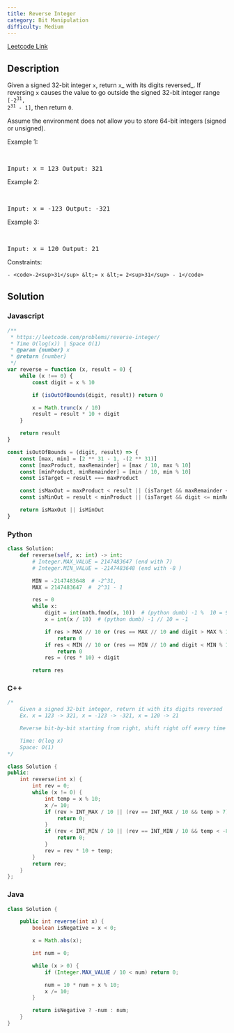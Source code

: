 ```yaml
---
title: Reverse Integer
category: Bit Manipulation
difficulty: Medium
---
```


<Callout>

[Leetcode Link](https://leetcode.com/problems/reverse-integer)

</Callout>

## Description

Given a signed 32-bit integer <code>x</code>, return <code>x</code>_ with its digits reversed_. If reversing <code>x</code> causes the value to go outside the signed 32-bit integer range <code>[-2<sup>31</sup>, 2<sup>31</sup> - 1]</code>, then return <code>0</code>.

Assume the environment does not allow you to store 64-bit integers (signed or unsigned).

Example 1:

<br />

<pre className="overflow-x-auto">Input: x = 123 Output: 321</pre>

Example 2:

<br />

<pre className="overflow-x-auto">Input: x = -123 Output: -321</pre>

Example 3:

<br />

<pre className="overflow-x-auto">Input: x = 120 Output: 21</pre>

Constraints:

    - <code>-2<sup>31</sup> &lt;= x &lt;= 2<sup>31</sup> - 1</code>

## Solution

### Javascript

```javascript
/**
 * https://leetcode.com/problems/reverse-integer/
 * Time O(log(x)) | Space O(1)
 * @param {number} x
 * @return {number}
 */
var reverse = function (x, result = 0) {
	while (x !== 0) {
		const digit = x % 10

		if (isOutOfBounds(digit, result)) return 0

		x = Math.trunc(x / 10)
		result = result * 10 + digit
	}

	return result
}

const isOutOfBounds = (digit, result) => {
	const [max, min] = [2 ** 31 - 1, -(2 ** 31)]
	const [maxProduct, maxRemainder] = [max / 10, max % 10]
	const [minProduct, minRemainder] = [min / 10, min % 10]
	const isTarget = result === maxProduct

	const isMaxOut = maxProduct < result || (isTarget && maxRemainder <= digit)
	const isMinOut = result < minProduct || (isTarget && digit <= minRemainder)

	return isMaxOut || isMinOut
}
```

### Python

```python
class Solution:
    def reverse(self, x: int) -> int:
        # Integer.MAX_VALUE = 2147483647 (end with 7)
        # Integer.MIN_VALUE = -2147483648 (end with -8 )

        MIN = -2147483648  # -2^31,
        MAX = 2147483647  #  2^31 - 1

        res = 0
        while x:
            digit = int(math.fmod(x, 10))  # (python dumb) -1 %  10 = 9
            x = int(x / 10)  # (python dumb) -1 // 10 = -1

            if res > MAX // 10 or (res == MAX // 10 and digit > MAX % 10):
                return 0
            if res < MIN // 10 or (res == MIN // 10 and digit < MIN % 10):
                return 0
            res = (res * 10) + digit

        return res

```

### C++

```cpp
/*
    Given a signed 32-bit integer, return it with its digits reversed
    Ex. x = 123 -> 321, x = -123 -> -321, x = 120 -> 21

    Reverse bit-by-bit starting from right, shift right off every time

    Time: O(log x)
    Space: O(1)
*/

class Solution {
public:
    int reverse(int x) {
        int rev = 0;
        while (x != 0) {
            int temp = x % 10;
            x /= 10;
            if (rev > INT_MAX / 10 || (rev == INT_MAX / 10 && temp > 7)) {
                return 0;
            }
            if (rev < INT_MIN / 10 || (rev == INT_MIN / 10 && temp < -8)) {
                return 0;
            }
            rev = rev * 10 + temp;
        }
        return rev;
    }
};

```

### Java

```java
class Solution {

    public int reverse(int x) {
        boolean isNegative = x < 0;

        x = Math.abs(x);

        int num = 0;

        while (x > 0) {
            if (Integer.MAX_VALUE / 10 < num) return 0;

            num = 10 * num + x % 10;
            x /= 10;
        }

        return isNegative ? -num : num;
    }
}

```
